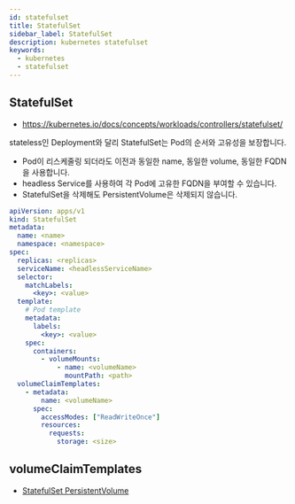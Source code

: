 ```yaml
---
id: statefulset
title: StatefulSet
sidebar_label: StatefulSet
description: kubernetes statefulset
keywords:
  - kubernetes
  - statefulset
---
```


## StatefulSet

- https://kubernetes.io/docs/concepts/workloads/controllers/statefulset/

stateless인 Deployment와 달리 StatefulSet는 Pod의 순서와 고유성을 보장합니다.

- Pod이 리스케줄링 되더라도 이전과 동일한 name, 동일한 volume, 동일한 FQDN을 사용합니다.
- headless Service를 사용하여 각 Pod에 고유한 FQDN을 부여할 수 있습니다.
- StatefulSet을 삭제해도 PersistentVolume은 삭제되지 않습니다.

```yaml
apiVersion: apps/v1
kind: StatefulSet
metadata:
  name: <name>
  namespace: <namespace>
spec:
  replicas: <replicas>
  serviceName: <headlessServiceName>
  selector:
    matchLabels:
      <key>: <value>
  template:
    # Pod template
    metadata:
      labels:
        <key>: <value>
    spec:
      containers:
        - volumeMounts:
            - name: <volumeName>
              mountPath: <path>
  volumeClaimTemplates:
    - metadata:
        name: <volumeName>
      spec:
        accessModes: ["ReadWriteOnce"]
        resources:
          requests:
            storage: <size>
```

## volumeClaimTemplates

- [StatefulSet PersistentVolume](/docs/mlops/kubernetes/storage/persistent-volume#statefulset에서-미리-생성된-pv-사용하기)
